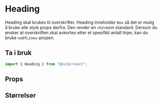 
<Meta title="Komponenter/Typografi/Heading" />

# Heading

Heading skal brukes til overskrifter. Heading inneholder `Box` så det er mulig å bruke alle style props derfra.
Den render en `<h2>`som standard. Dersom du ønsker at overskriften skal avkortes etter et spesifikt antall linjer, kan du bruke `noOfLines`-propen.

## Ta i bruk

```jsx
import { Heading } from "@kvib/react";
```

## Props

<Canvas of={HeadingStories.Heading} />
<Controls of={HeadingStories.Heading} />

## Størrelser

<Canvas of={HeadingStories.HeadingSizes} />
